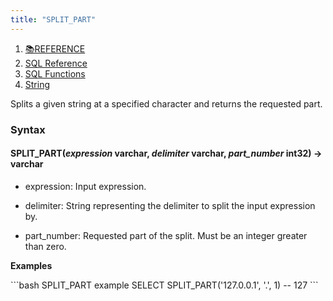 ```yaml
---
title: "SPLIT_PART"
---
```


1. [📚REFERENCE](/reference)
2. [SQL Reference](/reference/sql-reference)
3. [SQL Functions](/reference/sql-reference/all-functions)
4. [String](/reference/sql-reference/all-functions/string)

Splits a given string at a specified character and returns the requested part.

### Syntax

#### SPLIT\_PART(*expression* varchar, *delimiter* varchar, *part\_number* int32) → varchar

* expression: Input expression.

* delimiter: String representing the delimiter to split the input expression by.

* part\_number: Requested part of the split. Must be an integer greater than zero.

**Examples**

<CodeGroup>
  ```bash SPLIT_PART example
  SELECT SPLIT_PART('127.0.0.1', '.', 1)
  -- 127
  ```
</CodeGroup>
